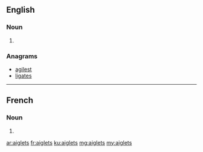 ==English==

===Noun===
{{head|en}}

# {{plural of|aiglet}}

===Anagrams===
* [[agilest#English|agilest]]
* [[ligates#English|ligates]]

----

==French==

===Noun===
{{head|fr|g=m-p}}

# {{plural of|lang=fr|aiglet}}

[[ar:aiglets]]
[[fr:aiglets]]
[[ku:aiglets]]
[[mg:aiglets]]
[[my:aiglets]]